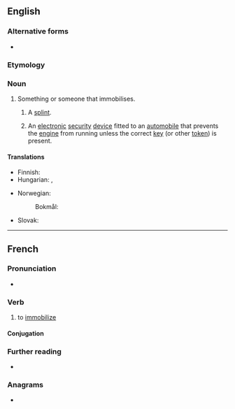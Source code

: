 ==English==
{{wikipedia}}

===Alternative forms===
* {{l|en|immobilizer}}

===Etymology===
{{affix|en|immobilise|-er|id2=agent noun}}

===Noun===
{{en-noun}}

# Something or someone that immobilises.
## {{lb|en|medicine}} A [[splint]].
## An [[electronic]] [[security]] [[device]] fitted to an [[automobile]] that prevents the [[engine]] from running unless the correct [[key]] (or other [[token]]) is present.

====Translations====
{{trans-see|splint}}

{{trans-top|security device}}
* Finnish: {{t+|fi|ajonestolaite}}
* Hungarian: {{t|hu|indításgátló}}, {{t+|hu|immobiliser}}
{{trans-mid}}
* Norwegian:
*: Bokmål: {{t+|nb|startsperre|m|f}}
* Slovak: {{t|sk|imobilizér}}
{{trans-bottom}}

----

==French==

===Pronunciation===
* {{audio|fr|LL-Q150 (fra)-Lepticed7-immobiliser.wav|Audio}}

===Verb===
{{fr-verb}}

# to [[immobilize]]

====Conjugation====
{{fr-conj-auto}}

===Further reading===
* {{R:TLFi}}

===Anagrams===
* {{l|fr|immobiliers}}